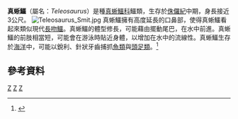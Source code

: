 {{Automatic taxobox
| taxon = Teleosaurus
| authority = [[Étienne_Geoffroy_Saint-Hilaire|Geoffroy]], 1825
| status = fossil
| fossil_range = {{Fossil range|171|164}}
| image = Large ward teleosaurus.jpg
| subdivision_ranks = 種
| subdivision =
*''T. cadomensis'' ([[模式種|模式種]])
*''T. geoffroyi''
}}

'''真蜥鱷'''（屬名：''Teleosaurus''）是種[[真蜥鱷科|真蜥鱷科]]鱷類，生存於[[侏儸紀|侏儸紀]]中期，身長接近3公尺。
[[Image:Teleosaurus_Smit.jpg|thumb]]
真蜥鱷擁有高度延長的口鼻部，使得真蜥鱷看起來類似現代[[長吻鱷|長吻鱷]]。真蜥鱷的體型修長，可能藉由擺動尾巴，在水中前進。真蜥鱷的前肢相當短，可能會在游泳時貼近身體，以增加在水中的流線性。真蜥鱷生存於[[海洋|海洋]]中，可能以銳利、針狀牙齒捕抓[[魚類|魚類]]與[[頭足類|頭足類]]。<ref name=EoDP>{{cite book |editor=Palmer, D.|year=1999 |title= The Marshall Illustrated Encyclopedia of Dinosaurs and Prehistoric Animals|publisher= Marshall Editions|location=London|page= 99|isbn= 1-84028-152-9}}</ref>

==參考資料==
{{reflist}}
{{海鱷亞目}}
{{Taxonbar|from=Q602028}}

[[Category:海鱷亞目|Z]]
[[Category:侏羅紀鱷形類|Z]]
[[Category:1825年描述的分类群|Z]]


{{Crocodilia-stub}}
{{Paleo-reptile-stub}}
